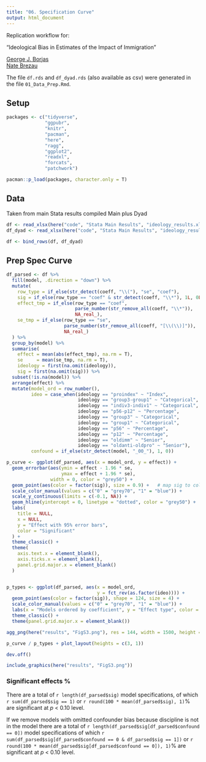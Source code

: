 ```yaml
---
title: "06. Specification Curve"
output: html_document
---
```

Replication workflow for:

"Ideological Bias in Estimates of the Impact of Immigration"

[George J. Borjas](https://www.hks.harvard.edu/faculty/george-borjas) <br>
[Nate Brezau](https://sites.google.com/site/nbreznau/) <br>

The file `df.rds` and `df_dyad.rds` (also available as csv) were generated in the file `01_Data_Prep.Rmd`.

## Setup

```r

packages <- c("tidyverse",
              "ggpubr",
              "knitr",
              "pacman",
              "here",
              "ragg",
              "ggplot2",
              "readxl",
              "forcats",
              "patchwork")

pacman::p_load(packages, character.only = T)


```


## Data

Taken from main Stata results compiled
Main plus Dyad

```r


df <- read_xlsx(here("code", "Stata Main Results", "ideology_results.xlsx"))
df_dyad <- read_xlsx(here("code", "Stata Main Results", "ideology_resultsd.xlsx"))

df <- bind_rows(df, df_dyad)

```

## Prep Spec Curve


```r
df_parsed <- df %>%
  fill(model, .direction = "down") %>%
  mutate(
    row_type = if_else(str_detect(coeff, "\\("), "se", "coef"),
    sig = if_else(row_type == "coef" & str_detect(coeff, "\\*"), 1L, 0L),
    effect_tmp = if_else(row_type == "coef",
                         parse_number(str_remove_all(coeff, "\\*")),
                         NA_real_),
    se_tmp = if_else(row_type == "se",
                     parse_number(str_remove_all(coeff, "[\\(\\)]")),
                     NA_real_)
  ) %>%
  group_by(model) %>%
  summarise(
    effect = mean(abs(effect_tmp), na.rm = T),
    se     = mean(se_tmp, na.rm = T),
    ideology = first(na.omit(ideology)),
    sig = first(na.omit(sig))) %>%
  subset(!is.na(model)) %>%
  arrange(effect) %>%
  mutate(model_ord = row_number(),
         ideo = case_when(ideology == "proindex" ~ "Index",
                          ideology == "group3-group1" ~ "Categorical",
                          ideology == "indiv3-indiv1" ~ "Categorical",
                          ideology == "p56-p12" ~ "Percentage",
                          ideology == "group3" ~ "Categorical",
                          ideology == "group1" ~ "Categorical",
                          ideology == "p56" ~ "Percentage",
                          ideology == "p12" ~ "Percentage",
                          ideology == "oldimm" ~ "Senior",
                          ideology == "oldanti-oldpro" ~ "Senior"),
         confound = if_else(str_detect(model, "_00_"), 1, 0))
```


```r
p_curve <- ggplot(df_parsed, aes(x = model_ord, y = effect)) +
  geom_errorbar(aes(ymin = effect - 1.96 * se,
                    ymax = effect + 1.96 * se),
                width = 0, color = "grey50") +
  geom_point(aes(color = factor(sig)), size = 0.9) +   # map sig to color
  scale_color_manual(values = c("0" = "grey70", "1" = "blue")) +
  scale_y_continuous(limits = c(-0.1, NA)) +
  geom_hline(yintercept = 0, linetype = "dotted", color = "grey50") +
  labs(
    title = NULL,
    x = NULL,
    y = "Effect with 95% error bars",
    color = "Significant"
  ) +
  theme_classic() +
  theme(
    axis.text.x = element_blank(),
    axis.ticks.x = element_blank(),
    panel.grid.major.x = element_blank()
  )


p_types <- ggplot(df_parsed, aes(x = model_ord, 
                                 y = fct_rev(as.factor(ideo)))) +
  geom_point(aes(color = factor(sig)), shape = 124, size = 4) +
  scale_color_manual(values = c("0" = "grey70", "1" = "blue")) +
  labs(x = "Models ordered by coefficient", y = "Effect type", color = "Significant") +
  theme_classic() +
  theme(panel.grid.major.x = element_blank())
```


```r
agg_png(here("results", "FigS3.png"), res = 144, width = 1500, height = 750)

p_curve / p_types + plot_layout(heights = c(3, 1))

dev.off()

include_graphics(here("results", "FigS3.png"))


```

### Significant effects %

There are a total of `r length(df_parsed$sig)` model specifications, of which 
`r sum(df_parsed$sig == 1)` or `r round(100 * mean(df_parsed$sig), 1)`% 
are significant at *p* < 0.10 level.

If we remove models with omitted confounder bias because discipline is not in the model there are a total of `r length(df_parsed$sig[df_parsed$confound == 0])` model specifications of which 
`r sum(df_parsed$sig[df_parsed$confound == 0 & df_parsed$sig == 1])` or `r round(100 * mean(df_parsed$sig[df_parsed$confound == 0]), 1)`% 
are significant at *p* < 0.10 level.



